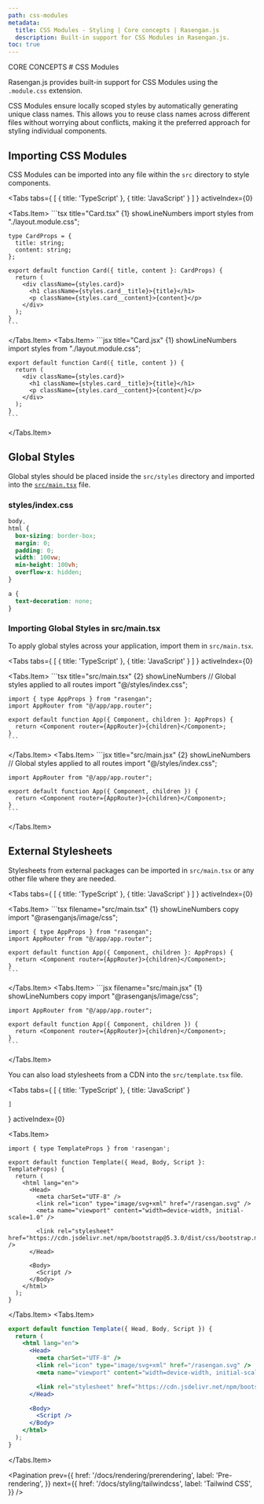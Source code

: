 ```yaml
---
path: css-modules
metadata:
  title: CSS Modules - Styling | Core concepts | Rasengan.js
  description: Built-in support for CSS Modules in Rasengan.js.
toc: true
---
```



<span className="text-[12px] font-mono-regular text-foreground/60">
  CORE CONCEPTS
</span>
# CSS Modules

Rasengan.js provides built-in support for CSS Modules using the `.module.css` extension.

CSS Modules ensure locally scoped styles by automatically generating unique class names. This allows you to reuse class names across different files without worrying about conflicts, making it the preferred approach for styling individual components.

## Importing CSS Modules

CSS Modules can be imported into any file within the `src` directory to style components.

<Tabs
  tabs={
    [
      { title: 'TypeScript' },
      { title: 'JavaScript' }
    ]
  }
  activeIndex={0}
>
  <Tabs.Item>
    ```tsx title="Card.tsx" {1} showLineNumbers
    import styles from "./layout.module.css";

    type CardProps = {
      title: string;
      content: string;
    };

    export default function Card({ title, content }: CardProps) {
      return (
        <div className={styles.card}>
          <h1 className={styles.card__title}>{title}</h1>
          <p className={styles.card__content}>{content}</p>
        </div>
      );
    }
    ```
  </Tabs.Item>
  <Tabs.Item>
    ```jsx title="Card.jsx" {1} showLineNumbers
    import styles from "./layout.module.css";

    export default function Card({ title, content }) {
      return (
        <div className={styles.card}>
          <h1 className={styles.card__title}>{title}</h1>
          <p className={styles.card__content}>{content}</p>
        </div>
      );
    }
    ```
  </Tabs.Item>
</Tabs>

## Global Styles

Global styles should be placed inside the `src/styles` directory and imported into the [`src/main.tsx`](/docs/api-reference/file-conventions/main) file.

### styles/index.css

```css title="src/styles/index.css" showLineNumbers
body,
html {
  box-sizing: border-box;
  margin: 0;
  padding: 0;
  width: 100vw;
  min-height: 100vh;
  overflow-x: hidden;
}

a {
  text-decoration: none;
}
```

### Importing Global Styles in src/main.tsx

To apply global styles across your application, import them in `src/main.tsx`.

<Tabs
  tabs={
    [
      { title: 'TypeScript' },
      { title: 'JavaScript' }
    ]
  }
  activeIndex={0}
>
  <Tabs.Item>
    ```tsx title="src/main.tsx" {2} showLineNumbers
    // Global styles applied to all routes
    import "@/styles/index.css";

    import { type AppProps } from "rasengan";
    import AppRouter from "@/app/app.router";

    export default function App({ Component, children }: AppProps) {
      return <Component router={AppRouter}>{children}</Component>;
    }
    ```
  </Tabs.Item>
  <Tabs.Item>
    ```jsx title="src/main.jsx" {2} showLineNumbers
    // Global styles applied to all routes
    import "@/styles/index.css";

    import AppRouter from "@/app/app.router";

    export default function App({ Component, children }) {
      return <Component router={AppRouter}>{children}</Component>;
    }
    ```
  </Tabs.Item>
</Tabs>

## External Stylesheets

Stylesheets from external packages can be imported in `src/main.tsx` or any other file where they are needed.

<Tabs
  tabs={
    [
      { title: 'TypeScript' },
      { title: 'JavaScript' }
    ]
  }
  activeIndex={0}
>
  <Tabs.Item>
    ```tsx filename="src/main.tsx" {1} showLineNumbers copy
    import "@rasenganjs/image/css";

    import { type AppProps } from "rasengan";
    import AppRouter from "@/app/app.router";

    export default function App({ Component, children }: AppProps) {
      return <Component router={AppRouter}>{children}</Component>;
    }
    ```
  </Tabs.Item>
  <Tabs.Item>
    ```jsx filename="src/main.jsx" {1} showLineNumbers copy
    import "@rasenganjs/image/css";

    import AppRouter from "@/app/app.router";

    export default function App({ Component, children }) {
      return <Component router={AppRouter}>{children}</Component>;
    }
    ```
  </Tabs.Item>
</Tabs>

You can also load stylesheets from a CDN into the `src/template.tsx` file.

<Tabs
  tabs={
    [
      { title: 'TypeScript' },
      { title: 'JavaScript' }

    ]
  }
  activeIndex={0}
>
  <Tabs.Item>
  ```tsx title="src/template.tsx" {11} showLineNumbers
  import { type TemplateProps } from 'rasengan';

  export default function Template({ Head, Body, Script }: TemplateProps) {
    return (
      <html lang="en">
        <Head>
          <meta charSet="UTF-8" />
          <link rel="icon" type="image/svg+xml" href="/rasengan.svg" />
          <meta name="viewport" content="width=device-width, initial-scale=1.0" />

          <link rel="stylesheet" href="https://cdn.jsdelivr.net/npm/bootstrap@5.3.0/dist/css/bootstrap.min.css" />
        </Head>

        <Body>
          <Script />
        </Body>
      </html>
    );
  }
  ```
  </Tabs.Item>
  <Tabs.Item>
  ```jsx title="src/template.jsx" {9} showLineNumbers
  export default function Template({ Head, Body, Script }) {
    return (
      <html lang="en">
        <Head>
          <meta charSet="UTF-8" />
          <link rel="icon" type="image/svg+xml" href="/rasengan.svg" />
          <meta name="viewport" content="width=device-width, initial-scale=1.0" />

          <link rel="stylesheet" href="https://cdn.jsdelivr.net/npm/bootstrap@5.3.0/dist/css/bootstrap.min.css" />
        </Head>

        <Body>
          <Script />
        </Body>
      </html>
    );
  }
  ```
  </Tabs.Item>
</Tabs>

<Pagination 
  prev={{
    href: '/docs/rendering/prerendering',
    label: 'Pre-rendering',
  }}
  next={{
    href: '/docs/styling/tailwindcss',
    label: 'Tailwind CSS',
  }}
/>
